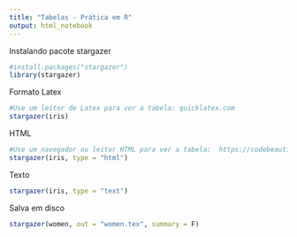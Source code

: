 ```yaml
---
title: "Tabelas - Prática em R"
output: html_notebook
---
```

Instalando pacote stargazer
```r
#install.packages("stargazer")
library(stargazer)
```
Formato Latex
```r
#Use um leitor de Latex para ver a tabela: quicklatex.com
stargazer(iris)
```
HTML
```r
#Use um navegador ou leitor HTML para ver a tabela:  https://codebeautify.org/htmlviewer
stargazer(iris, type = "html")
```
Texto
```r
stargazer(iris, type = "text")
```
Salva em disco
```r
stargazer(women, out = "women.tex", summary = F)
```
